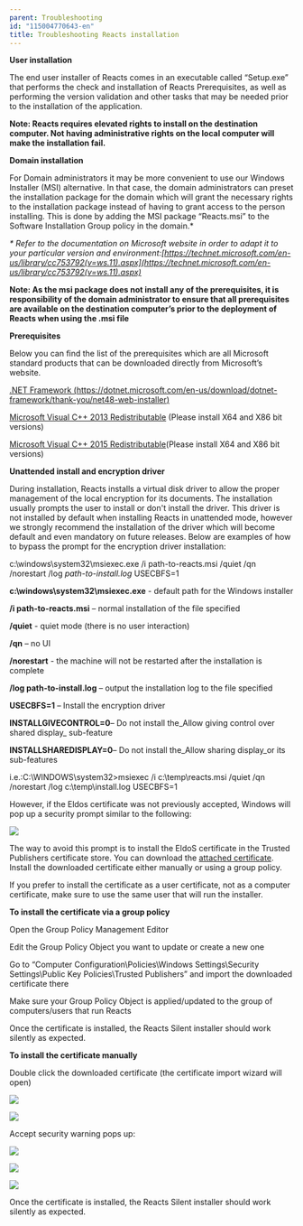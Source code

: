```yaml
---
parent: Troubleshooting
id: "115004770643-en"
title: Troubleshooting Reacts installation
---
```

**User installation**

The end user installer of Reacts comes in an executable called “Setup.exe” that performs the check and installation of Reacts Prerequisites, as well as performing the version validation and other tasks that may be needed prior to the installation of the application.

**Note: Reacts requires elevated rights to install on the destination computer. Not having administrative rights on the local computer will make the installation fail.**

**Domain installation**

For Domain administrators it may be more convenient to use our Windows Installer (MSI) alternative. In that case, the domain administrators can preset the installation package for the domain which will grant the necessary rights to the installation package instead of having to grant access to the person installing. This is done by adding the MSI package “Reacts.msi” to the Software Installation Group policy in the domain.\*

_\* Refer to the documentation on Microsoft website in order to adapt it to your particular version and environment:[https://technet.microsoft.com/en-us/library/cc753792(v=ws.11).aspx](https://technet.microsoft.com/en-us/library/cc753792(v=ws.11).aspx)_

**Note: As the msi package does not install any of the prerequisites, it is responsibility of the domain administrator to ensure that all prerequisites are available on the destination computer’s prior to the deployment of Reacts when using the .msi file**

**Prerequisites**

Below you can find the list of the prerequisites which are all Microsoft standard products that can be downloaded directly from Microsoft’s website.

[.NET Framework (https://dotnet.microsoft.com/en-us/download/dotnet-framework/thank-you/net48-web-installer)](https://dotnet.microsoft.com/en-us/download/dotnet-framework/thank-you/net48-web-installer)

[Microsoft Visual C++ 2013 Redistributable](https://www.microsoft.com/en-ca/download/details.aspx?id=40784) (Please install X64 and X86 bit versions)

[Microsoft Visual C++ 2015 Redistributable](https://www.microsoft.com/fr-ca/download/details.aspx?id=48145)(Please install X64 and X86 bit versions)

**Unattended install and encryption driver**

During installation, Reacts installs a virtual disk driver to allow the proper management of the local encryption for its documents. The installation usually prompts the user to install or don't install the driver. This driver is not installed by default when installing Reacts in unattended mode, however we strongly recommend the installation of the driver which will become default and even mandatory on future releases. Below are examples of how to bypass the prompt for the encryption driver installation:

c:\\windows\\system32\\msiexec.exe /i path-to-reacts.msi /quiet /qn /norestart /log _path-to-install.log_ USECBFS=1

**c:\\windows\\system32\\msiexec.exe** - default path for the Windows installer

**/i path-to-reacts.msi** – normal installation of the file specified

**/quiet** - quiet mode (there is no user interaction)

**/qn** – no UI

**/norestart** - the machine will not be restarted after the installation is complete

**/log path-to-install.log** – output the installation log to the file specified

**USECBFS=1** – Install the encryption driver

**INSTALLGIVECONTROL=0**– Do not install the_Allow giving control over shared display_ sub-feature

**INSTALLSHAREDISPLAY=0**– Do not install the_Allow sharing display_or its sub-features

i.e.:C:\\WINDOWS\\system32>msiexec /i c:\\temp\\reacts.msi /quiet /qn /norestart /log c:\\temp\\install.log USECBFS=1

However, if the Eldos certificate was not previously accepted, Windows will pop up a security prompt similar to the following:

![](@assets/attachments/mceclip0.png)

The way to avoid this prompt is to install the EldoS certificate in the Trusted Publishers certificate store. You can download the [attached certificate](@assets/attachments/EldoS.cer). Install the downloaded certificate either manually or using a group policy.

If you prefer to install the certificate as a user certificate, not as a computer certificate, make sure to use the same user that will run the installer.

**To install the certificate via a group policy**

Open the Group Policy Management Editor

Edit the Group Policy Object you want to update or create a new one

Go to “Computer Configuration\\Policies\\Windows Settings\\Security Settings\\Public Key Policies\\Trusted Publishers” and import the downloaded certificate there

Make sure your Group Policy Object is applied/updated to the group of computers/users that run Reacts

Once the certificate is installed, the Reacts Silent installer should work silently as expected.

**To install the certificate manually**

Double click the downloaded certificate (the certificate import wizard will open)

![](@assets/attachments/mceclip1.png)

![](@assets/attachments/mceclip2.png)

Accept security warning pops up:

![](@assets/attachments/mceclip3.png)

![](@assets/attachments/mceclip4.png)

![](@assets/attachments/mceclip5.png)

Once the certificate is installed, the Reacts Silent installer should work silently as expected.



